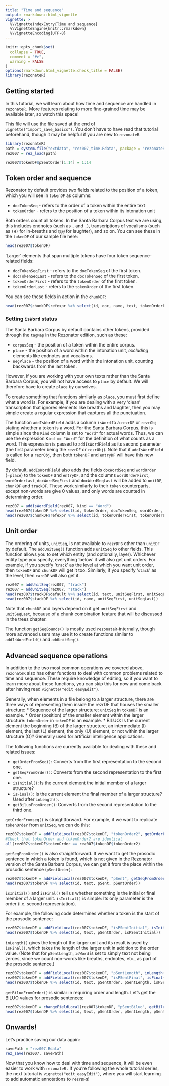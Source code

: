 ```yaml
---
title: "Time and sequence"
output: rmarkdown::html_vignette
vignette: >
  %\VignetteIndexEntry{Time and sequence}
  %\VignetteEngine{knitr::rmarkdown}
  %\VignetteEncoding{UTF-8}
---
```


```r
knitr::opts_chunk$set(
  collapse = TRUE,
  comment = "#>",
  warning = FALSE
)
options(rmarkdown.html_vignette.check_title = FALSE)
library(rezonateR)
```

## Getting started

In this tutorial, we will learn about how time and sequence are handled in `rezonateR.` More features relating to more fine-grained time may be available later, so watch this space!

This file will use the file saved at the end of `vignette("import_save_basics")`. You don't have to have read that tutorial beforehand, though it may be helpful if you are new to `rezonateR`.

```r
library(rezonateR)
path = system.file("extdata", "rez007_time.Rdata", package = "rezonateR", mustWork = T)
rez007 = rez_load(path)
```

```r
rez007$tokenDF$pSentOrder[1:14] = 1:14
```
## Token order and sequence
Rezonator by default provides two fields related to the position of a token, which you will see in `tokenDF` as columns:

* `docTokenSeq` - refers to the order of a token within the entire text
* `tokenOrder` -  refers to the position of a token within its intonation unit

Both orders count all tokens. In the Santa Barbara Corpus text we are using, this includes endnotes (such as `,` and `.`), transcriptions of vocalisms (such as `(H)` for in-breaths and `@@@` for laughter), and so on. You can see these in the `tokenDF` of our sample file here:

```r
head(rez007$tokenDF)
```

'Larger' elements that span multiple tokens have four token sequence-related fields:

* `docTokenSeqFirst` - refers to the `docTokenSeq` of the first token.
* `docTokenSeqLast` - refers to the `docTokenSeq` of the first token.
* `tokenOrderFirst` - refers to the `tokenOrder` of the first token.
* `tokenOrderLast` - refers to the `tokenOrder` of the first token.

You can see these fields in action in the `chunkDF`:

```r
head(rez007$chunkDF$refexpr %>% select(id, doc, name, text, tokenOrderFirst, docTokenSeqFirst, tokenOrderLast, docTokenSeqLast))
```

### Setting `isWord` status

The Santa Barbara Corpus by default contains other tokens, provided through the `tagMap` in the Rezonator edition, such as these:

* `corpusSeq` - the position of a token within the entire corpus.
* `place` - the position of a word within the intonation unit, *excluding* elements like endnotes and vocalisms.
* `negPlace` - the position of a word within the intonation unit, counting backwards from the last token.

However, if you are working with your own texts rather than the Santa Barbara Corpus, you will not have access to `place` by default. We will therefore have to create `place` by ourselves.

To create something that functions similarly as `place`, you must first define what a word is. For example, if you are dealing with a very 'clean' transcription that ignores elements like breaths and laughter, then you may simple create a regular expression that captures all the punctuation.

The function `addIsWordField` adds a column `isWord` to a `rezrDF` or `rezrObj` stating whether a token is a word. For the Santa Barbara Corpus, this is simple since the `Kind` column is set to `"Word"` for actual words. Thus, we can use the expression `Kind == "Word"` for the definition of what counts as a word. This expression is passed to `addIsWordField` as its second parameter (the first parameter being the `rezrDF` or `rezrObj`). Note that if `addIsWordField` is called for a `rezrObj`, then both `tokenDF` and `entryDF` will have this new field.

By default, `addIsWordField` also adds the fields `docWordSeq` and `wordOrder` (=`place`) to the `tokenDF` and `entryDF`, and the columns `wordOrderFirst`, `wordOrderLast`, `docWordSeqFirst` and `docWordSeqLast` will be added to `unitDF`, `chunkDF` and `trackDF`. These work similarly to their `token` counterparts, except non-words are give 0 values, and only words are counted in determining order.


```r
rez007 = addIsWordField(rez007, kind == "Word")
head(rez007$tokenDF %>% select(id, tokenOrder, docTokenSeq, wordOrder, docWordSeq))
head(rez007$chunkDF$refexpr %>% select(id, tokenOrderFirst, tokenOrderLast, docTokenSeqFirst, docTokenSeqLast, wordOrderFirst, wordOrderLast, docWordSeqFirst, docWordSeqLast))
```

## Unit order
The ordering of units, `unitSeq`, is not available to `rezrDF`s other than `unitDF` by default. The `addUnitSeq()` function adds `unitSeq` to other fields.  This function allows you to set which entity (and optionally, layer). Whichever entity type you specify, everything 'below' it will also get unit orders. For example, if you specify '`track`' as the level at which you want unit order, then `tokenDF` and `chunkDF` will get it too. Similarly, if you specify '`stack`' as the level, then `cardDF` will also get it.

```r
rez007 = addUnitSeq(rez007, "track")
rez007 = addUnitSeq(rez007, "stack")
head(rez007$trackDF$default %>% select(id, text, unitSeqFirst, unitSeqLast))
head(rez007$stackDF %>% select(id, name, unitSeqFirst, unitSeqLast))
```

Note that `chunkDF` and layers depend on it get `unitSeqFirst` and `unitSeqLast`, because of a chunk combination feature that will be discussed in the trees chapter.

The function `getSeqBounds()` is mostly used `rezonateR`-internally, though more advanced users may use it to create functions similar to `addIsWordField()` and `addUnitSeq()`.


## Advanced sequence operations

In addition to the two most common operations we covered above, `rezonateR` also has other functions to deal with common problems related to time and sequence. These require knowledge of editing, so if you want to learn more about these functions, you can skip this for now and come back after having read `vignette("edit_easyEdit")`.

Generally, when elements in a file belong to a larger structure, there are three ways of representing them inside the rezrDF that houses the smaller structure:
* Sequence of the larger structure: `unitSeq` in `tokenDF` is an example.
* Order (position) of the smaller element within the larger structure: `tokenOrder` in `tokenDF` is an example.
* BILUO: Is the current element the beginning (B) of the larger structure, an intermediate (I) element, the last (L) element, the only (U) element, or not within the larger structure (O)? Generally used for artificial intelligence applications.

The following functions are currently available for dealing with these and related issues:

* `getOrderFromSeq()`: Converts from the first representation to the second one.
* `getSeqFromOrder()`: Converts from the second representation to the first one.
* `isInitial()`: Is the current element the initial member of a larger structure?
* `isFinal()`: Is the current element the final member of a larger structure? Used after `inLength()`.
* `getBiluoFromOrder()`: Converts from the second representation to the third one.

`getOrderFromseq()` is straightforward. For example, if we want to replicate `tokenOrder` from `unitSeq`, we can do this:

```r
rez007$tokenDF = addFieldLocal(rez007$tokenDF, "tokenOrder2", getOrderFromSeq(unitSeq))
#Check that tokenOrder and tokenOrder2 are identical
all(rez007$tokenDF$tokenOrder == rez007$tokenDF$tokenOrder2)
```

`getSeqFromOrder()` is also straightforward. If we want to get the prosodic sentence in which a token is found, which is not given in the Rezonator version of the Santa Barbara Corpus, we can get it from the place within the prosodic sentence (`pSentOrder`):

```r
rez007$tokenDF = addFieldLocal(rez007$tokenDF, "pSent", getSeqFromOrder(pSentOrder))
head(rez007$tokenDF %>% select(id, text, pSent, pSentOrder))
```




`isInitial()` and `isFinal()` tell us whether something is the initial or final member of a larger unit. `isInitial()` is simple: Its only parameter is the order (i.e. second representation).

For example, the following code determines whether a token is the start of the prosodic sentence:

```r
rez007$tokenDF = addFieldLocal(rez007$tokenDF, "isPSentInitial", isInitial(pSentOrder))
head(rez007$tokenDF %>% select(id, text, pSentOrder, isPSentInitial))
```

 `inLength()` gives the length of the larger unit and its result is used by `isFinal()`, which takes the length of the larger unit in addition to the order value. (Note that for `pSentLength`, `isWord` is set to simply text not being zeroes, since we count non-words like breaths, endnotes, etc., as part of the prosodic sentence.)
 
```r
rez007$tokenDF = addFieldLocal(rez007$tokenDF, "pSentLength", inLength(pSentOrder, isWord = (text != "<0>")), type = "complex", groupField = "pSent")
rez007$tokenDF = addFieldLocal(rez007$tokenDF, "isPSentFinal", isFinal(pSentOrder, pSentLength))
head(rez007$tokenDF %>% select(id, text, pSentOrder, pSentLength, isPSentFinal))
```

`getBiluoFromOrder()` is similar in requiring order and length. Let's get the BILUO values for prosodic sentences:

```r
rez007$tokenDF = changeFieldLocal(rez007$tokenDF, "pSentBiluo", getBiluoFromOrder(pSentOrder, pSentLength))
head(rez007$tokenDF %>% select(id, text, pSentOrder, pSentLength, pSentBiluo))
```


## Onwards!

Let's practice saving our data again:

```r
savePath = "rez007.Rdata"
rez_save(rez007, savePath)
```


Now that you know how to deal with time and sequence, it will be even easier to work with `rezonateR.` If you're following the whole tutorial series, the next tutorial is `vignette("edit_easyEdit")`, where you will start learning to add automatic annotations to `rezrDF`s!
